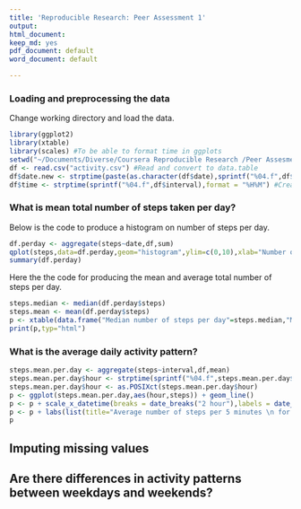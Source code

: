 ```yaml
---
title: 'Reproducible Research: Peer Assessment 1'
output:
html_document:
keep_md: yes
pdf_document: default
word_document: default

---
```



### Loading and preprocessing the data
Change working directory and load the data.
```r
library(ggplot2)
library(xtable)
library(scales) #To be able to format time in ggplots
setwd("~/Documents/Diverse/Coursera Reproducible Research /Peer Assesment 1/Peeras1/RepData_PeerAssessment1/")
df <- read.csv("activity.csv") #Read and convert to data.table
df$date.new <- strptime(paste(as.character(df$date),sprintf("%04.f",df$interval)),format = "%Y-%m-%d %H%M") #Create a new date column in format POSIX
df$time <- strptime(sprintf("%04.f",df$interval),format = "%H%M") #Create a new date column in format POSIX

```

### What is mean total number of steps taken per day?
Below is the code to produce a histogram on number of steps per day.
```r
df.perday <- aggregate(steps~date,df,sum)
qplot(steps,data=df.perday,geom="histogram",ylim=c(0,10),xlab="Number of steps per day",ylab="Count",binwidth=500)
summary(df.perday)
```

Here the the code for producing the mean and average total number of steps per day.
```r
steps.median <- median(df.perday$steps)
steps.mean <- mean(df.perday$steps)
p <- xtable(data.frame("Median number of steps per day"=steps.median,"Mean number of steps per day"=steps.mean))
print(p,typ="html")
```



### What is the average daily activity pattern?
```r
steps.mean.per.day <- aggregate(steps~interval,df,mean)
steps.mean.per.day$hour <- strptime(sprintf("%04.f",steps.mean.per.day$interval),format = "%H%M") #Create a new date column in format POSIX
steps.mean.per.day$hour <- as.POSIXct(steps.mean.per.day$hour)
p <- ggplot(steps.mean.per.day,aes(hour,steps)) + geom_line()
p <- p + scale_x_datetime(breaks = date_breaks("2 hour"),labels = date_format("%H:%m"))
p <- p + labs(list(title="Average number of steps per 5 minutes \n for the whole measurement period",y="Average number of steps per 5 minutes",x="Time"))
p
```



## Imputing missing values



## Are there differences in activity patterns between weekdays and weekends?
